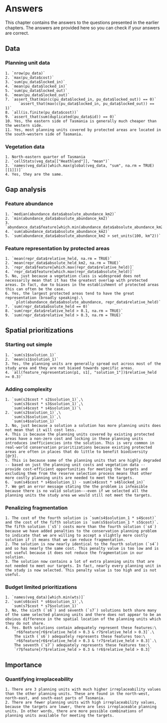 # Answers

This chapter contains the answers to the questions presented in the earlier chapters. The answers are provided here so you can check if your answers are correct.

## Data

### Planning unit data

```block2
1. `nrow(pu_data)`
2. `max(pu_data$cost)`
3. `sum(pu_data$locked_in)`
4. `mean(pu_data$locked_in)`
5. `sum(pu_data$locked_out)`
6. `mean(pu_data$locked_out)`
7. `assert_that(min(c(pu_data$locked_in, pu_data$locked_out)) == 0)`
      `assert_that(max(c(pu_data$locked_in, pu_data$locked_out)) == 1)`
8. `all(is.finite(pu_data$cost))`
9. `assert_that(sum(duplicated(pu_data$id)) == 0)`
10. Yes, the eastern side of Tasmania is generally much cheaper than the western side.
11. Yes, most planning units covered by protected areas are located in the south-western side of Tasmania.

```

### Vegetation data

```block2
1. North-eastern quarter of Tasmania
2. `cellStats(veg_data[["Heathland"]], "mean")`
3. `names(veg_data)[which.max(global(veg_data, "sum", na.rm = TRUE)[[1]])]`
4. Yes, they are the same.

```

## Gap analysis

### Feature abundance

```block2
1. `median(abundance_data$absolute_abundance_km2)`
2. `min(abundance_data$absolute_abundance_km2)`
3. `abundance_data$feature[which.min(abundance_data$absolute_abundance_km2)]`
4. `sum(abundance_data$absolute_abundance_km2)`
5. `sum(abundance_data$absolute_abundance_km2 > set_units(100, km^2))`

```

### Feature representation by protected areas

```block2
1. `mean(repr_data$relative_held, na.rm = TRUE)`
2. `mean(repr_data$absolute_held_km2, na.rm = TRUE)`
3. `repr_data$feature[which.max(repr_data$relative_held)]`
4. `repr_data$feature[which.max(repr_data$absolute_held)]`
5. No, just because a vegetation class is widespread does not necessarily mean that it has the greatest overlap with protected areas. In fact, due to biases in the establishment of protected areas this can often be the case.
6. Yes, the largest protected areas tend to have the great representation (broadly speaking).\
    `plot(abundance_data$absolute_abundance, repr_data$relative_held)`
7. `sum(repr_data$absolute_held == 0)`
8. `sum(repr_data$relative_held > 0.1, na.rm = TRUE)`
9. `sum(repr_data$relative_held > 0.3, na.rm = TRUE)`

```

## Spatial prioritizations

### Starting out simple

```block2
1. `sum(s1$solution_1)`
2. `mean(s1$solution_1)`
3. Yes, the planning units are generally spread out across most of the study area and they are not biased towards specific areas.
4. `all(feature_representation(p1, s1[, "solution_1"])$relative_held >= 0.3)`

```

### Adding complexity

```block2
1. `sum(s2$cost * s2$solution_1)`,\
   `sum(s3$cost * s3$solution_1)`,\
   `sum(s4$cost * s4$solution_1)`\
2. `sum(s2$solution_1)`,\
   `sum(s3$solution_1)`,\
   `sum(s4$solution_1)`
3. No, just because a solution a solution has more planning units does not mean that it will cost less.
4. This is because the planning units covered by existing protected areas have a non-zero cost and locking in these planning units introduces inefficiencies into the solution. This is very common in real-world conservation prioritizations because existing protected areas are often in places that do little to benefit biodiversity [@r3].
5. This is because some of the planning units that are highly degraded -- based on just the planning unit costs and vegetation data -- provide cost-efficient opportunities for meeting the targets and excluding them from the reserve selection process means that other more costly planning units are needed to meet the targets.
6. `sum(s4$cost * s4$solution_1) - sum(s4$cost * s4$locked_in)`
7. We get an error message stating the the problem is infeasible because there is no valid solution---even if we selected all the planning units the study area we would still not meet the targets.

```

### Penalizing fragmentation

```block2
1. The cost of the fourth solution is `sum(s4$solution_1 * s4$cost)` and the cost of the fifth solution is `sum(s5$solution_1 * s5$cost)`. The fifth solution (`s5`) costs more than the fourth solution (`s4`) because we have added penalties to the conservation planning problem to indicate that we are willing to accept a slightly more costly solution if it means that we can reduce fragmentation.
2. The solution is now nearly identical to the fourth solution (`s4`) and so has nearly the same cost. This penalty value is too low and is not useful because it does not reduce the fragmentation in our solution.
3. The solution now contains a lot of extra planning units that are not needed to meet our targets. In fact, nearly every planning unit in the study is now selected. This penalty value is too high and is not useful.

```

### Budget limited prioritizations

```block2
1. `names(veg_data)[which.min(wts)]`
2. `sum(s6$cost * s6$solution_1)`,\
   `sum(s7$cost * s7$solution_1)`
3. No, the sixth (`s6`) and seventh (`s7`) solutions both share many of the same selected planning units and there does not appear to be an obvious difference in the spatial location of the planning units which they do not share.
4. Yes. Both solutions contain adequately represent these features:\
    `r6$feature[r6$relative_held > 0.3 & r7$relative_held > 0.3]`.\
    The sixth (`s6`) adequately represents these features too:\
    `r6$feature[r6$relative_held > 0.3 & !r7$relative_held > 0.3]`.\
    The seventh (`s7`) adequately represents these features too:\
    `r7$feature[r7$relative_held > 0.3 & !r6$relative_held > 0.3]`

```

## Importance

### Quantifying irreplaceability

```block2
1. There are 3 planning units with much higher irreplaceability values than the other planning units. These are found in the north-west, north-east, and south-east parts of Tasmania.
2. There are fewer planning units with high irreplaceability values, because the targets are lower, there are less irreplaceable planning units. In other words, there are more possible combinations of planning units available for meeting the targets.

```

